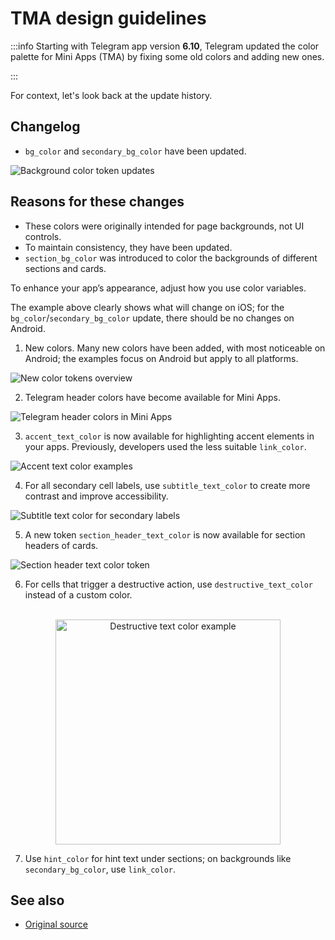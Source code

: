 
# TMA design guidelines

:::info
Starting with Telegram app version **6.10**, Telegram updated the color palette for Mini Apps (TMA) by fixing some old colors and adding new ones.

:::

For context, let's look back at the update history.

## Changelog

- `bg_color` and `secondary_bg_color` have been updated.

![Background color token updates](/img/docs/tma-design-guidelines/tma-design_1.png)

## Reasons for these changes

- These colors were originally intended for page backgrounds, not UI controls.
- To maintain consistency, they have been updated.
- `section_bg_color` was introduced to color the backgrounds of different sections and cards.

To enhance your app’s appearance, adjust how you use color variables.

The example above clearly shows what will change on iOS; for the `bg_color`/`secondary_bg_color` update, there should be no changes on Android.

1. New colors.
   Many new colors have been added, with most noticeable on Android; the examples focus on Android but apply to all platforms.

![New color tokens overview](/img/docs/tma-design-guidelines/tma-design_2.png)

2. Telegram header colors have become available for Mini Apps.

![Telegram header colors in Mini Apps](/img/docs/tma-design-guidelines/tma-design_3.png)

3. `accent_text_color` is now available for highlighting accent elements in your apps. Previously, developers used the less suitable `link_color`.

![Accent text color examples](/img/docs/tma-design-guidelines/tma-design_4.png)

4. For all secondary cell labels, use `subtitle_text_color` to create more contrast and improve accessibility.

![Subtitle text color for secondary labels](/img/docs/tma-design-guidelines/tma-design_5.png)

5. A new token `section_header_text_color` is now available for section headers of cards.

![Section header text color token](/img/docs/tma-design-guidelines/tma-design_6.png)

6. For cells that trigger a destructive action, use `destructive_text_color` instead of a custom color.

<p align="center">
  <br />

  <img width="360" src="/img/docs/tma-design-guidelines/tma-design_7.png" alt="Destructive text color example" />

  <br />
</p>

7. Use `hint_color` for hint text under sections; on backgrounds like `secondary_bg_color`, use `link_color`.

## See also

- [Original source](https://telegra.ph/Changes-in-Color-Variables-for-Telegram-Mini-Apps-11-20)

<Feedback />

